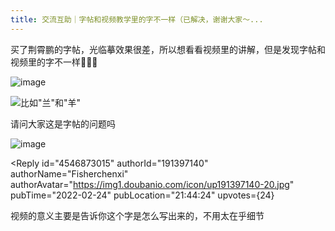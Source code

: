 ```yaml
---
title: 交流互助｜字帖和视频教学里的字不一样（已解决，谢谢大家～...
---
```



<Forum groupName="每天沉迷练字" groupUrl="https://www.douban.com/group/667825/" archivedAt="2025-05-16T16:44:52.125Z">
  <Post
    id="260871010"
    title="交流互助｜字帖和视频教学里的字不一样（已解决，谢谢大家～..."
    url="https://www.douban.com/group/topic/260871010/?_spm_id=MjA5MTk4NzQx"
    pubTime="2022-03-04"
    highlightUserId="191397140"
  >
买了荆霄鹏的字帖，光临摹效果很差，所以想看看视频里的讲解，但是发现字帖和视频里的字不一样🤣🤣🤣

![image](https://img9.doubanio.com/view/group_topic/l/public/p530549066.webp)

![比如"兰"和"羊"](https://img1.doubanio.com/view/group_topic/l/public/p530549030.webp)

请问大家这是字帖的问题吗

![image](https://img3.doubanio.com/view/group_topic/l/public/p530549073.webp)

<Reply
  id="4546873015"
  authorId="191397140"
  authorName="Fisherchenxi"
  authorAvatar="https://img1.doubanio.com/icon/up191397140-20.jpg"
  pubTime="2022-02-24"
  pubLocation="21:44:24"
  upvotes={24}
>
视频的意义主要是告诉你这个字是怎么写出来的，不用太在乎细节
</Reply>
  </Post>
</Forum>
